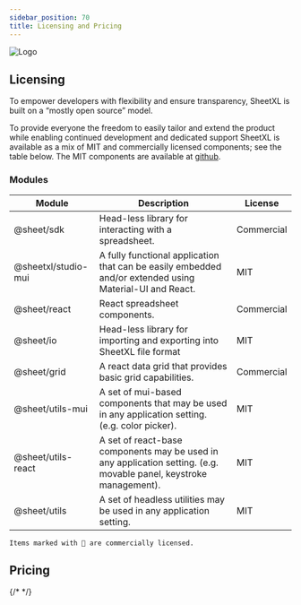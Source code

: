 ```yaml
---
sidebar_position: 70
title: Licensing and Pricing
---
```



![Logo](/img/logo-color-text-135.png)

## Licensing

<div style={{ float: 'right', margin: '10px 0 20px 20px', maxWidth: 120 }}>
  <SvgTerms
    alt="Terms illustration"
    style={{
      width: '100%',
      height: 'auto',
      borderRadius: 12,
      padding: '8px',
      boxShadow: '0 4px 16px rgba(0,0,0,0.1)'
    }}
  />
</div>

To empower developers with flexibility and ensure transparency,
SheetXL is built on a “mostly open source” model.

To provide everyone the freedom to easily tailor and extend the product while enabling continued
development and dedicated support SheetXL is available as a mix of MIT and commercially licensed
components; see the table below. The MIT components are available at [github](https://github.com/sheetxl/sheetxl).

<div style={{ clear: 'both' }}></div>

### Modules

| Module     | Description | License |
|------------|------|----|
| @sheet/sdk | Head-less library for interacting with a spreadsheet.  | Commercial |
| @sheetxl/studio-mui  | A fully functional application that can be easily embedded and/or extended using Material-UI and React. | MIT |
| @sheet/react  | React spreadsheet components. | Commercial |
| @sheet/io  | Head-less library for importing and exporting into SheetXL file format | MIT |
| @sheet/grid  | A react data grid that provides basic grid capabilities.  | Commercial |
| @sheet/utils-mui  | A set of mui-based components that may be used in any application setting. (e.g. color picker).  | MIT |
| @sheet/utils-react  | A set of react-base components may be used in any application setting. (e.g. movable panel, keystroke management).  | MIT |
| @sheet/utils  | A set of headless utilities may be used in any application setting. | MIT |

`Items marked with 💎 are commercially licensed.`


## Pricing

<PricingSection/>

{/* <!-- ## End User License Agreement -->*/}
